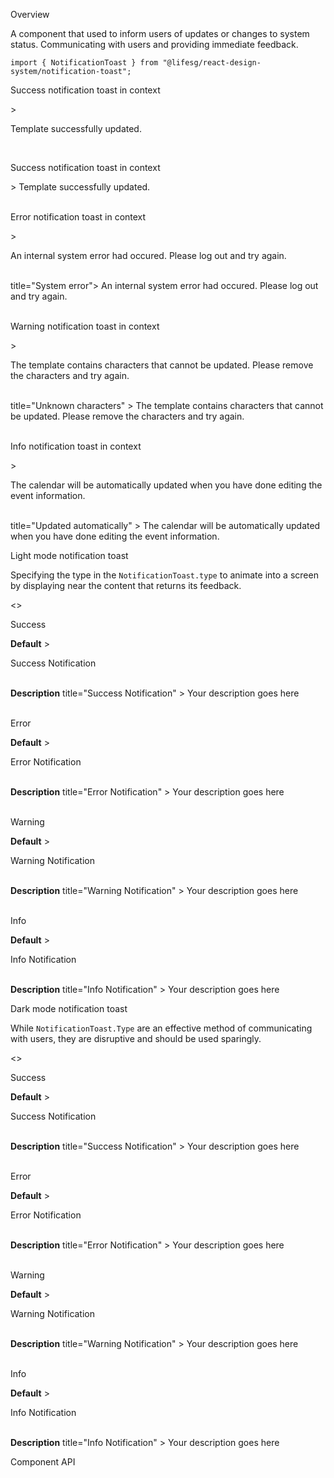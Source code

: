 
<Meta title="Modules/NotificationToast" component={Notification} />

<Title>Notification Toast</Title>

<Secondary>Overview</Secondary>

A component that used to inform users of updates or changes to system status. Communicating with users and providing immediate feedback.

```tsx
import { NotificationToast } from "@lifesg/react-design-system/notification-toast";
```

<Preview>
    <Story name="NotificationToast">
        <p>Success notification toast in context</p>
        <Notification type="success" icon=<IoMdCheckmarkCircle />>
            <p>Template successfully updated.</p>
        </Notification>
        <br />
        <p>Success notification toast in context</p>
        <Notification
            type="success"
            title="Updated"
            icon=<IoMdCheckmarkCircle />
        >
            Template successfully updated.
        </Notification>
        <br />
        <br />
        <p>Error notification toast in context</p>
        <Notification type="error" icon=<IoMdAlert />>
            <p>
                An internal system error had occured. Please log out and try
                again.
            </p>
        </Notification>
        <br />
        <Notification type="error" icon=<IoMdAlert /> title="System error">
            An internal system error had occured. Please log out and try again.
        </Notification>
        <br />
        <br />
        <p>Warning notification toast in context</p>
        <Notification type="warning" icon=<IoIosWarning />>
            <p>
                The template contains characters that cannot be updated. Please
                remove the characters and try again.
            </p>
        </Notification>
        <br />
        <Notification
            type="warning"
            icon=<IoIosWarning />
            title="Unknown characters"
        >
            The template contains characters that cannot be updated. Please
            remove the characters and try again.
        </Notification>
        <br />
        <br />
        <p>Info notification toast in context</p>
        <Notification type="info" icon=<IoMdInformationCircle />>
            <p>
                The calendar will be automatically updated when you have done
                editing the event information.
            </p>
        </Notification>
        <br />
        <Notification
            type="info"
            icon=<IoMdInformationCircle />
            title="Updated automatically"
        >
            The calendar will be automatically updated when you have done
            editing the event information.
        </Notification>
    </Story>
</Preview>

<Heading3>Light mode notification toast</Heading3>

Specifying the type in the `NotificationToast.type` to animate into a screen by displaying near the content that returns its feedback.

<Canvas>
    <Story name="Light mode">
        <>
            <p>Success</p>
            <strong>Default</strong>
            <Notification type="success" icon=<IoMdCheckmarkCircle />>
                <p>Success Notification</p>
            </Notification>
            <br />
            <strong>Description</strong>
            <Notification
                type="success"
                icon=<IoMdCheckmarkCircle />
                title="Success Notification"
            >
                Your description goes here
            </Notification>
            <br />
            <br />
            <p>Error</p>
            <strong>Default</strong>
            <Notification type="error" icon=<IoMdAlert />>
                <p>Error Notification</p>
            </Notification>
            <br />
            <strong>Description</strong>
            <Notification
                type="error"
                icon=<IoMdAlert />
                title="Error Notification"
            >
                Your description goes here
            </Notification>
            <br />
            <br />
            <p>Warning</p>
            <strong>Default</strong>
            <Notification type="warning" icon=<IoIosWarning />>
                <p>Warning Notification</p>
            </Notification>
            <br />
            <strong>Description</strong>
            <Notification
                type="warning"
                icon=<IoIosWarning />
                title="Warning Notification"
            >
                Your description goes here
            </Notification>
            <br />
            <br />
            <p>Info</p>
            <strong>Default</strong>
            <Notification type="info" icon=<IoMdInformationCircle />>
                <p>Info Notification</p>
            </Notification>
            <br />
            <strong>Description</strong>
            <Notification
                type="info"
                icon=<IoMdInformationCircle />
                title="Info Notification"
            >
                Your description goes here
            </Notification>
            <br />
        </>
    </Story>
</Canvas>

<Heading3>Dark mode notification toast</Heading3>

While `NotificationToast.Type` are an effective method of communicating with users, they are disruptive and should be used sparingly.

<Canvas>
    <Story name="Dark mode">
        <>
            <p>Success</p>
            <strong>Default</strong>
            <Notification type="successDark" icon=<IoMdCheckmarkCircle />>
                <p>Success Notification</p>
            </Notification>
            <br />
            <strong>Description</strong>
            <Notification
                type="successDark"
                icon=<IoMdCheckmarkCircle />
                title="Success Notification"
            >
                Your description goes here
            </Notification>
            <br />
            <br />
            <p>Error</p>
            <strong>Default</strong>
            <Notification type="errorDark" icon=<IoMdAlert />>
                <p>Error Notification</p>
            </Notification>
            <br />
            <strong>Description</strong>
            <Notification
                type="errorDark"
                icon=<IoMdAlert />
                title="Error Notification"
            >
                Your description goes here
            </Notification>
            <br />
            <br />
            <p>Warning</p>
            <strong>Default</strong>
            <Notification type="warningDark" icon=<IoIosWarning />>
                <p>Warning Notification</p>
            </Notification>
            <br />
            <strong>Description</strong>
            <Notification
                type="warningDark"
                icon=<IoIosWarning />
                title="Warning Notification"
            >
                Your description goes here
            </Notification>
            <br />
            <br />
            <p>Info</p>
            <strong>Default</strong>
            <Notification type="infoDark" icon=<IoMdInformationCircle />>
                <p>Info Notification</p>
            </Notification>
            <br />
            <strong>Description</strong>
            <Notification
                type="infoDark"
                icon=<IoMdInformationCircle />
                title="Info Notification"
            >
                Your description goes here
            </Notification>
        </>
    </Story>
</Canvas>

<Secondary>Component API</Secondary>

<PropsTable />
